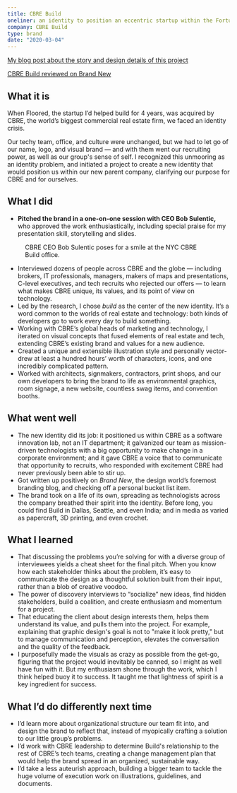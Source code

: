```yaml
---
title: CBRE Build
oneliner: an identity to position an eccentric startup within the Fortune 150 company that acquired it
company: CBRE Build
type: brand
date: "2020-03-04"
---
```




[My blog post about the story and design details of this project](https://medium.com/cbrebuild/how-we-made-cbre-build-part-1-d303f0b5fd6d?source=friends_link&sk=8afab89c487068da9e37e67e4fdb96ba)

[CBRE Build reviewed on Brand New](https://www.underconsideration.com/brandnew/archives/new_logo_and_identity_for_cbre_build_done_in_house.php)

## What it is
<p class="bigText"> When Floored, the startup I’d helped build for 4 years, was acquired by CBRE, the world’s biggest commercial real estate firm, we faced an identity crisis. </p>
Our techy team, office, and culture were unchanged, but we had to let go of our name, logo, and visual brand — and with them went our recruiting power, as well as our group's sense of self. I recognized this unmooring as an identity problem, and initiated a project to create a new identity that would position us within our new parent company, clarifying our purpose for CBRE and for ourselves.

<WidthBleeder>
  <Gallery photos={galleryArray(props, false, ['cover', 'bob-the-builder'])} />
</WidthBleeder>

## What I did
- **Pitched the brand in a one-on-one session with CEO Bob Sulentic,** who approved the work enthusiastically, including special praise for my presentation skill, storytelling and slides.

<figure>
<GatsbyImage image={imageByName(props, 'bob-the-builder', true)} alt="CBRE CEO Bob Sulentic poses for a smile at the NYC CBRE Build office, in front of a glass wall covered in our circuitmap brand graphics." />
<figcaption>CBRE CEO Bob Sulentic poses for a smile at the NYC CBRE Build office.</figcaption>
</figure>

- Interviewed dozens of people across CBRE and the globe — including brokers, IT professionals, managers, makers of maps and presentations, C-level executives, and tech recruits who rejected our offers — to learn what makes CBRE unique, its values, and its point of view on technology.
- Led by the research, I chose _build_ as the center of the new identity. It’s a word common to the worlds of real estate and technology: both kinds of developers go to work every day to build something. 
- Working with CBRE’s global heads of marketing and technology, I iterated on visual concepts that fused elements of real estate and tech, extending CBRE’s existing brand and values for a new audience.
- Created a unique and extensible illustration style and personally vector-drew at least a hundred hours’ worth of characters, icons, and one incredibly complicated pattern.
- Worked with architects, signmakers, contractors, print shops, and our own developers to bring the brand to life as environmental graphics, room signage, a new website, countless swag items, and convention booths.
## What went well
- The new identity did its job: it positioned us within CBRE as a software innovation lab, not an IT department; it galvanized our team as mission-driven technologists with a big opportunity to make change in a corporate environment; and it gave CBRE a voice that to communicate that opportunity to recruits, who responded with excitement CBRE had never previously been able to stir up.
- Got written up positively on _Brand New_, the design world’s foremost branding blog, and checking off a personal bucket list item.
- The brand took on a life of its own, spreading as technologists across the company breathed their spirit into the identity. Before long, you could find Build in Dallas, Seattle, and even India; and in media as varied as papercraft, 3D printing, and even crochet.
## What I learned
- That discussing the problems you’re solving for with a diverse group of interviewees yields a cheat sheet for the final pitch. When you know how each stakeholder thinks about the problem, it’s easy to communicate the design as a thoughtful solution built from their input, rather than a blob of creative voodoo.
- The power of discovery interviews to “socialize” new ideas, find hidden stakeholders, build a coalition, and create enthusiasm and momentum for a project.
- That educating the client about design interests them, helps them understand its value, and pulls them into the project. For example, explaining that graphic design's goal is not to "make it look pretty," but to manage communication and perception, elevates the conversation and the quality of the feedback.
- I purposefully made the visuals as crazy as possible from the get-go, figuring that the project would inevitably be canned, so I might as well have fun with it. But my enthusiasm shone through the work, which I think helped buoy it to success. It taught me that lightness of spirit is a key ingredient for success.
## What I’d do differently next time
- I’d learn more about organizational structure our team fit into, and design the brand to reflect that, instead of myopically crafting a solution to our little group’s problems.
- I’d work with CBRE leadership to determine Build's relationship to the rest of CBRE’s tech teams, creating a change management plan that would help the brand spread in an organized, sustainable way. 
- I’d take a less auteurish approach, building a bigger team to tackle the huge volume of execution work on illustrations, guidelines, and documents. 
